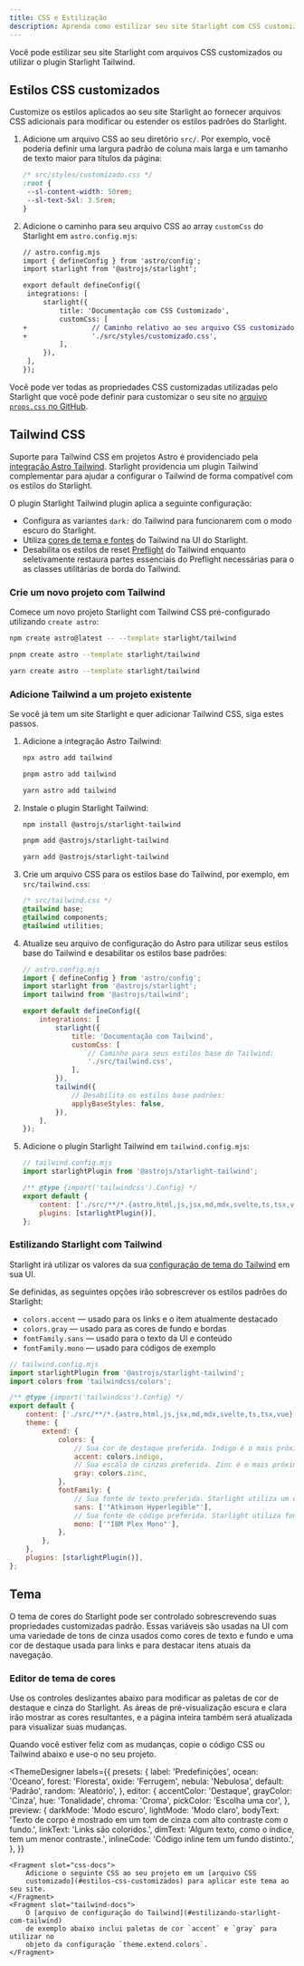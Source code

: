 ```yaml
---
title: CSS e Estilização
description: Aprenda como estilizar seu site Starlight com CSS customizado ou integrá-lo com Tailwind CSS.
---
```



Você pode estilizar seu site Starlight com arquivos CSS customizados ou utilizar o plugin Starlight Tailwind.

## Estilos CSS customizados

Customize os estilos aplicados ao seu site Starlight ao fornecer arquivos CSS adicionais para modificar ou estender os estilos padrões do Starlight.

<Steps>

1. Adicione um arquivo CSS ao seu diretório `src/`.
   Por exemplo, você poderia definir uma largura padrão de coluna mais larga e um tamanho de texto maior para títulos da página:

   ```css
   /* src/styles/customizado.css */
   :root {
   	--sl-content-width: 50rem;
   	--sl-text-5xl: 3.5rem;
   }
   ```

2. Adicione o caminho para seu arquivo CSS ao array `customCss` do Starlight em `astro.config.mjs`:

   ```diff lang="js"
   // astro.config.mjs
   import { defineConfig } from 'astro/config';
   import starlight from '@astrojs/starlight';

   export default defineConfig({
   	integrations: [
   		starlight({
   			title: 'Documentação com CSS Customizado',
   			customCss: [
   +				// Caminho relativo ao seu arquivo CSS customizado
   +				'./src/styles/customizado.css',
   			],
   		}),
   	],
   });
   ```

</Steps>

Você pode ver todas as propriedades CSS customizadas utilizadas pelo Starlight que você pode definir para customizar o seu site no [arquivo `props.css` no GitHub](https://github.com/withastro/starlight/blob/main/packages/starlight/style/props.css).

## Tailwind CSS

Suporte para Tailwind CSS em projetos Astro é providenciado pela [integração Astro Tailwind](https://docs.astro.build/pt-br/guides/integrations-guide/tailwind/).
Starlight providencia um plugin Tailwind complementar para ajudar a configurar o Tailwind de forma compatível com os estilos do Starlight.

O plugin Starlight Tailwind plugin aplica a seguinte configuração:

- Configura as variantes `dark:` do Tailwind para funcionarem com o modo escuro do Starlight.
- Utiliza [cores de tema e fontes](#estilizando-starlight-com-tailwind) do Tailwind na UI do Starlight.
- Desabilita os estilos de reset [Preflight](https://tailwindcss.com/docs/preflight) do Tailwind enquanto seletivamente restaura partes essenciais do Preflight necessárias para o as classes utilitárias de borda do Tailwind.

### Crie um novo projeto com Tailwind

Comece um novo projeto Starlight com Tailwind CSS pré-configurado utilizando `create astro`:

<Tabs syncKey="pkg">
<TabItem label="npm">

```sh
npm create astro@latest -- --template starlight/tailwind
```

</TabItem>
<TabItem label="pnpm">

```sh
pnpm create astro --template starlight/tailwind
```

</TabItem>
<TabItem label="Yarn">

```sh
yarn create astro --template starlight/tailwind
```

</TabItem>
</Tabs>

### Adicione Tailwind a um projeto existente

Se você já tem um site Starlight e quer adicionar Tailwind CSS, siga estes passos.

<Steps>

1.  Adicione a integração Astro Tailwind:

    <Tabs syncKey="pkg">

    <TabItem label="npm">

    ```sh
    npx astro add tailwind
    ```

    </TabItem>

    <TabItem label="pnpm">

    ```sh
    pnpm astro add tailwind
    ```

    </TabItem>

    <TabItem label="Yarn">

    ```sh
    yarn astro add tailwind
    ```

    </TabItem>

    </Tabs>

2.  Instale o plugin Starlight Tailwind:

    <Tabs syncKey="pkg">

    <TabItem label="npm">

    ```sh
    npm install @astrojs/starlight-tailwind
    ```

    </TabItem>

    <TabItem label="pnpm">

    ```sh
    pnpm add @astrojs/starlight-tailwind
    ```

    </TabItem>

    <TabItem label="Yarn">

    ```sh
    yarn add @astrojs/starlight-tailwind
    ```

    </TabItem>

    </Tabs>

3.  Crie um arquivo CSS para os estilos base do Tailwind, por exemplo, em `src/tailwind.css`:

    ```css
    /* src/tailwind.css */
    @tailwind base;
    @tailwind components;
    @tailwind utilities;
    ```

4.  Atualize seu arquivo de configuração do Astro para utilizar seus estilos base do Tailwind e desabilitar os estilos base padrões:

    ```js {11-12,16-17}
    // astro.config.mjs
    import { defineConfig } from 'astro/config';
    import starlight from '@astrojs/starlight';
    import tailwind from '@astrojs/tailwind';

    export default defineConfig({
    	integrations: [
    		starlight({
    			title: 'Documentação com Tailwind',
    			customCss: [
    				// Caminho para seus estilos base do Tailwind:
    				'./src/tailwind.css',
    			],
    		}),
    		tailwind({
    			// Desabilita os estilos base padrões:
    			applyBaseStyles: false,
    		}),
    	],
    });
    ```

5.  Adicione o plugin Starlight Tailwind em `tailwind.config.mjs`:

    ```js ins={2,7}
    // tailwind.config.mjs
    import starlightPlugin from '@astrojs/starlight-tailwind';

    /** @type {import('tailwindcss').Config} */
    export default {
    	content: ['./src/**/*.{astro,html,js,jsx,md,mdx,svelte,ts,tsx,vue}'],
    	plugins: [starlightPlugin()],
    };
    ```

</Steps>

### Estilizando Starlight com Tailwind

Starlight irá utilizar os valores da sua [configuração de tema do Tailwind](https://tailwindcss.com/docs/theme) em sua UI.

Se definidas, as seguintes opções irão sobrescrever os estilos padrões do Starlight:

- `colors.accent` — usado para os links e o item atualmente destacado
- `colors.gray` — usado para as cores de fundo e bordas
- `fontFamily.sans` — usado para o texto da UI e conteúdo
- `fontFamily.mono` — usado para códigos de exemplo

```js {12,14,18,20}
// tailwind.config.mjs
import starlightPlugin from '@astrojs/starlight-tailwind';
import colors from 'tailwindcss/colors';

/** @type {import('tailwindcss').Config} */
export default {
	content: ['./src/**/*.{astro,html,js,jsx,md,mdx,svelte,ts,tsx,vue}'],
	theme: {
		extend: {
			colors: {
				// Sua cor de destaque preferida. Indigo é o mais próximo do padrão do Starlight.
				accent: colors.indigo,
				// Sua escala de cinzas preferida. Zinc é o mais próximo do padrão do Starlight.
				gray: colors.zinc,
			},
			fontFamily: {
				// Sua fonte de texto preferida. Starlight utiliza um conjunto de fontes do sistema por padrão.
				sans: ['"Atkinson Hyperlegible"'],
				// Sua fonte de código preferida. Starlight utiliza fontes monospace do sistema por padrão.
				mono: ['"IBM Plex Mono"'],
			},
		},
	},
	plugins: [starlightPlugin()],
};
```

## Tema

O tema de cores do Starlight pode ser controlado sobrescrevendo suas propriedades customizadas padrão.
Essas variáveis são usadas na UI com uma variedade de tons de cinza usados como cores de texto e fundo e uma cor de destaque usada para links e para destacar itens atuais da navegação.

### Editor de tema de cores

Use os controles deslizantes abaixo para modificar as paletas de cor de destaque e cinza do Starlight.
As áreas de pré-visualização escura e clara irão mostrar as cores resultantes, e a página inteira também será atualizada para visualizar suas mudanças.

Quando você estiver feliz com as mudanças, copie o código CSS ou Tailwind abaixo e use-o no seu projeto.


<ThemeDesigner
	labels={{
		presets: {
			label: 'Predefinições',
			ocean: 'Oceano',
			forest: 'Floresta',
			oxide: 'Ferrugem',
			nebula: 'Nebulosa',
			default: 'Padrão',
			random: 'Aleatório',
		},
		editor: {
			accentColor: 'Destaque',
			grayColor: 'Cinza',
			hue: 'Tonalidade',
			chroma: 'Croma',
			pickColor: 'Escolha uma cor',
		},
		preview: {
			darkMode: 'Modo escuro',
			lightMode: 'Modo claro',
			bodyText:
				'Texto de corpo é mostrado em um tom de cinza com alto contraste com o fundo.',
			linkText: 'Links são coloridos.',
			dimText: 'Algum texto, como o índice, tem um menor contraste.',
			inlineCode: 'Código inline tem um fundo distinto.',
		},
	}}
>
	<Fragment slot="css-docs">
		Adicione o seguinte CSS ao seu projeto em um [arquivo CSS
		customizado](#estilos-css-customizados) para aplicar este tema ao seu site.
	</Fragment>
	<Fragment slot="tailwind-docs">
		O [arquivo de configuração do Tailwind](#estilizando-starlight-com-tailwind)
		de exemplo abaixo inclui paletas de cor `accent` e `gray` para utilizar no
		objeto da configuração `theme.extend.colors`.
	</Fragment>
</ThemeDesigner>
